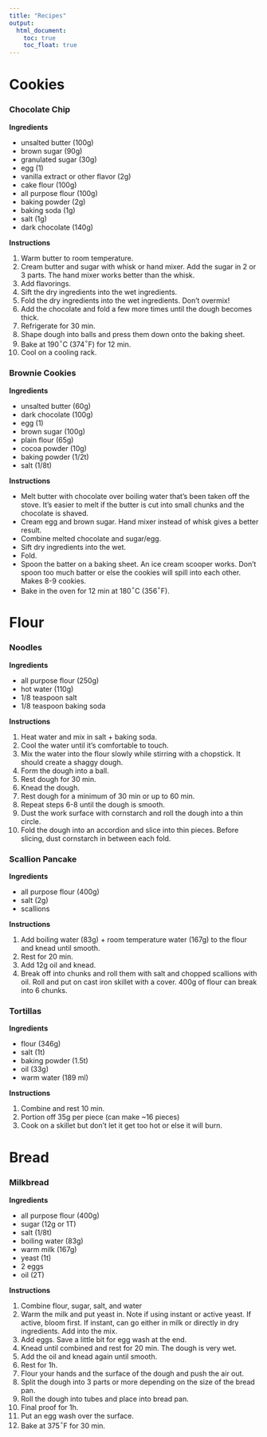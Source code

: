 ```yaml
---
title: "Recipes"
output: 
  html_document:
    toc: true
    toc_float: true 
---
```


# Cookies

### Chocolate Chip
**Ingredients**

* unsalted butter (100g)
* brown sugar (90g)
* granulated sugar (30g)
* egg (1) 
* vanilla extract or other flavor (2g)
* cake flour (100g)
* all purpose flour (100g)
* baking powder (2g)
* baking soda (1g)
* salt (1g)
* dark chocolate (140g)

**Instructions**

1. Warm butter to room temperature.
2. Cream butter and sugar with whisk or hand mixer. Add the sugar in 2 or 3 parts. The hand mixer works better than the whisk. 
3. Add flavorings.
4. Sift the dry ingredients into the wet ingredients. 
5. Fold the dry ingredients into the wet ingredients. Don't overmix! 
6. Add the chocolate and fold a few more times until the dough becomes thick. 
7. Refrigerate for 30 min. 
8. Shape dough into balls and press them down onto the baking sheet. 
9. Bake at 190$^\circ$C (374$^\circ$F) for 12 min.
10. Cool on a cooling rack.

### Brownie Cookies
**Ingredients** 

* unsalted butter (60g)
* dark chocolate (100g)
* egg (1)
* brown sugar (100g)
* plain flour (65g)
* cocoa powder (10g)
* baking powder (1/2t)
* salt (1/8t)

**Instructions** 

* Melt butter with chocolate over boiling water that's been taken off the stove. It's easier to melt if the butter is cut into small chunks and the chocolate is shaved. 
* Cream egg and brown sugar. Hand mixer instead of whisk gives a better result. 
* Combine melted chocolate and sugar/egg. 
* Sift dry ingredients into the wet. 
* Fold. 
* Spoon the batter on a baking sheet. An ice cream scooper works. Don't spoon too much batter or else the cookies will spill into each other. Makes 8-9 cookies.
* Bake in the oven for 12 min at 180$^\circ$C (356$^\circ$F). 

# Flour

### Noodles 
**Ingredients** 

* all purpose flour (250g)
* hot water (110g)
* 1/8 teaspoon salt
* 1/8 teaspoon baking soda

**Instructions** 

1. Heat water and mix in salt + baking soda. 
2. Cool the water until it's comfortable to touch. 
3. Mix the water into the flour slowly while stirring with a chopstick. It should create a shaggy dough. 
4. Form the dough into a ball. 
5. Rest dough for 30 min. 
6. Knead the dough.
7. Rest dough for a minimum of 30 min or up to 60 min. 
8. Repeat steps 6-8 until the dough is smooth. 
9. Dust the work surface with cornstarch and roll the dough into a thin circle. 
10. Fold the dough into an accordion and slice into thin pieces. Before slicing, dust cornstarch in between each fold. 

### Scallion Pancake 
**Ingredients**

* all purpose flour (400g)
* salt (2g)
* scallions

**Instructions** 

1. Add boiling water (83g) + room temperature water (167g) to the flour and knead until smooth.
2. Rest for 20 min.
3. Add 12g oil and knead.
4. Break off into chunks and roll them with salt and chopped scallions with oil. Roll and put on cast iron skillet with a cover. 400g of flour can break into 6 chunks. 

### Tortillas 
**Ingredients**

* flour (346g) 
* salt (1t)
* baking powder (1.5t)
* oil (33g)
* warm water (189 ml)

**Instructions**

1. Combine and rest 10 min.
2. Portion off 35g per piece (can make ~16 pieces)
3. Cook on a skillet but don't let it get too hot or else it will burn.

# Bread 

### Milkbread 
**Ingredients**

* all purpose flour (400g)
* sugar (12g or 1T)
* salt (1/8t)
* boiling water (83g)
* warm milk (167g)
* yeast (1t)
* 2 eggs
* oil (2T)

**Instructions**

1. Combine flour, sugar, salt, and water
2. Warm the milk and put yeast in. Note if using instant or active yeast. If active, bloom first. If instant, can go either in milk or directly in dry ingredients. Add into the mix. 
3. Add eggs. Save a little bit for egg wash at the end. 
4. Knead until combined and rest for 20 min. The dough is very wet. 
5. Add the oil and knead again until smooth. 
6. Rest for 1h. 
7. Flour your hands and the surface of the dough and push the air out. 
8. Split the dough into 3 parts or more depending on the size of the bread pan. 
9. Roll the dough into tubes and place into bread pan. 
10. Final proof for 1h. 
11. Put an egg wash over the surface. 
12. Bake at 375$^\circ$F for 30 min. 